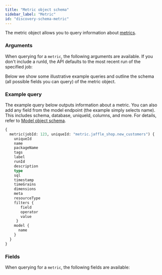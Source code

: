 ```yaml
---
title: "Metric object schema"
sidebar_label: "Metric"
id: "discovery-schema-metric"
---
```



The metric object allows you to query information about [metrics](/docs/build/metrics).


<DiscoveryApiJobDeprecationNotice />

### Arguments

When querying for a `metric`, the following arguments are available. If you don't include a runId, the API defaults to the most recent run of the specified job:

<QueryArgsTable queryName="metric" />

Below we show some illustrative example queries and outline the schema (all possible fields you can query) of the metric object.

### Example query

The example query below outputs information about a metric. You can also add any field from the model endpoint (the example simply selects name). This includes schema, database, uniqueId, columns, and more. For details, refer to [Model object schema](/docs/dbt-cloud-apis/discovery-schema-model).


```graphql
{
  metric(jobId: 123, uniqueId: "metric.jaffle_shop.new_customers") {
    uniqueId
    name
    packageName
    tags
    label
    runId
    description
    type
    sql
    timestamp
    timeGrains
    dimensions
    meta
    resourceType
    filters {
       field
       operator
       value
     }
    model {
      name
    }
  }
}

```

### Fields
When querying for a `metric`, the following fields are available:

<SchemaTable nodeName="MetricNode" />
